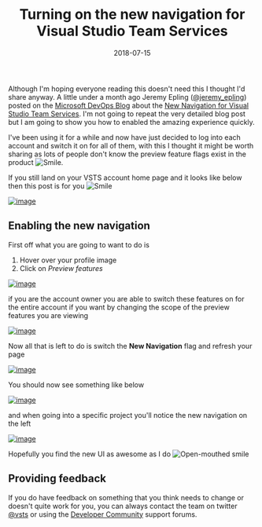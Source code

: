 ﻿---
title: 'Turning on the new navigation for Visual Studio Team Services'
date: 2018-07-15
tags: ['VSTS / TFS', 'Just longer than a tweet', 'VSTS', 'Preview Features']
draft: false
summary: 'Although I''m hoping everyone reading this doesn''t need this I thought I''d share anyway. A little under a month ago Jeremy Epling (@jeremy_epling) posted on the Microsoft DevOps Blog about the New Navigation for Visual Studio Team Services. I''m not going to repeat the very detailed blog post but I am going to show you how to enabled the amazing experience quickly.'
---


Although I'm hoping everyone reading this doesn't need this I thought I'd share anyway. A little under a month ago Jeremy Epling ([@jeremy_epling](https://twitter.com/jeremy_epling)) posted on the [Microsoft DevOps Blog](https://blogs.msdn.microsoft.com/devops) about the [New Navigation for Visual Studio Team Services](https://blogs.msdn.microsoft.com/devops/2018/06/19/new-navigation/). I'm not going to repeat the very detailed blog post but I am going to show you how to enabled the amazing experience quickly.

I've been using it for a while and now have just decided to log into each account and switch it on for all of them, with this I thought it might be worth sharing as lots of people don't know the preview feature flags exist in the product ![Smile](https://gordonbeeming.com/images/emoticons/smile.svg).

If you still land on your VSTS account home page and it looks like below then this post is for you ![Smile](https://gordonbeeming.com/images/emoticons/smile.svg)

[![image](https://gordonbeeming.com/blog/binaries/stream/image-jpg/image/1000/0/4893de4875740c3e8a84bb16532f2ea03bf21ee2/4893de4875740c3e8a84bb16532f2ea03bf21ee2.png "image")](https://gordonbeeming.com/blog/binaries/stream/image-jpg/image/1000/0/47778ad023ec9e74c275ec99953ac74cd6175b73/47778ad023ec9e74c275ec99953ac74cd6175b73.png)

## Enabling the new navigation 

First off what you are going to want to do is 

1. Hover over your profile image
2. Click on *Preview features*

[![image](https://gordonbeeming.com/blog/binaries/stream/image-jpg/image/1000/0/bb7bc3eecefbd28a5fb5fd9a530cb089d437e4ca/bb7bc3eecefbd28a5fb5fd9a530cb089d437e4ca.png "image")](https://gordonbeeming.com/blog/binaries/stream/image-jpg/image/1000/0/eb531ed4873e0966655e583c4cdeb47bb6a51f2d/eb531ed4873e0966655e583c4cdeb47bb6a51f2d.png)

if you are the account owner you are able to switch these features on for the entire account if you want by changing the scope of the preview features you are viewing

[![image](https://gordonbeeming.com/blog/binaries/stream/image-jpg/image/1000/0/0e751a75e3a601b0b0aba572fdf57874b74ce31b/0e751a75e3a601b0b0aba572fdf57874b74ce31b.png "image")](https://gordonbeeming.com/blog/binaries/stream/image-jpg/image/1000/0/53fb362eadc2242f09bb420a3f37d85689dd120b/53fb362eadc2242f09bb420a3f37d85689dd120b.png)

Now all that is left to do is switch the **New Navigation** flag and refresh your page

[![image](https://gordonbeeming.com/blog/binaries/stream/image-jpg/image/1000/0/ceebae9973d17a7f7b811459f3527f9c36587ae1/ceebae9973d17a7f7b811459f3527f9c36587ae1.png "image")](https://gordonbeeming.com/blog/binaries/stream/image-jpg/image/1000/0/8563184358694c913a92286477c5a2565a9d11ee/8563184358694c913a92286477c5a2565a9d11ee.png)

You should now see something like below

[![image](https://gordonbeeming.com/blog/binaries/stream/image-jpg/image/1000/0/e9698a4f229cf58935ca468f92033fe2d15c1265/e9698a4f229cf58935ca468f92033fe2d15c1265.png "image")](https://gordonbeeming.com/blog/binaries/stream/image-jpg/image/1000/0/65c311ae2dd8ab9d5c33de4bcc3422e0a978f855/65c311ae2dd8ab9d5c33de4bcc3422e0a978f855.png)

and when going into a specific project you'll notice the new navigation on the left

[![image](https://gordonbeeming.com/blog/binaries/stream/image-jpg/image/1000/0/3e98875928103e9d9794bc96e30b15f162fa7e54/3e98875928103e9d9794bc96e30b15f162fa7e54.png "image")](https://gordonbeeming.com/blog/binaries/stream/image-jpg/image/1000/0/0cab74253871ccd200bca2d5b228b4cf0da89ca9/0cab74253871ccd200bca2d5b228b4cf0da89ca9.png)

Hopefully you find the new UI as awesome as I do ![Open-mouthed smile](https://gordonbeeming.com/images/emoticons/open-mouthed-smile.svg)

## Providing feedback

If you do have feedback on something that you think needs to change or doesn't quite work for you, you can always contact the team on twitter [@vsts](https://twitter.com/vsts) or using the [Developer Community](https://developercommunity.visualstudio.com/spaces/21/index.html) support forums.

